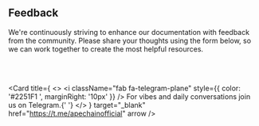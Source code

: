 


## Feedback

We're continuously striving to enhance our documentation with feedback from the community. Please share your thoughts using the form below, so we can work together to create the most helpful resources.

<br></br>

<Card
  title={
    <>
      <i className="fab fa-telegram-plane" style={{ color: '#2251F1 ', marginRight: '10px' }} />
       For vibes and daily conversations join us on Telegram.{' '}
    </>
  }
  target="_blank"
 href="https://t.me/apechainofficial"
  arrow
/>
